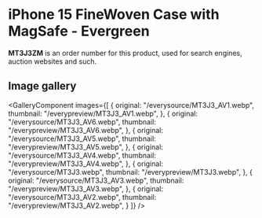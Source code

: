 
# iPhone 15 FineWoven Case with MagSafe - Evergreen

<Callout type='info' emoji='👉🏻'>**MT3J3ZM** is an order number for this product, used for search engines, auction websites and such.</Callout>

## Image gallery

<GalleryComponent
    images={[
      {
        original: "/everysource/MT3J3_AV1.webp",
        thumbnail: "/everypreview/MT3J3_AV1.webp",
      },
      {
        original: "/everysource/MT3J3_AV6.webp",
        thumbnail: "/everypreview/MT3J3_AV6.webp",
      },
      {
        original: "/everysource/MT3J3_AV5.webp",
        thumbnail: "/everypreview/MT3J3_AV5.webp",
      },
      {
        original: "/everysource/MT3J3_AV4.webp",
        thumbnail: "/everypreview/MT3J3_AV4.webp",
      },
      {
        original: "/everysource/MT3J3.webp",
        thumbnail: "/everypreview/MT3J3.webp",
      },
      {
        original: "/everysource/MT3J3_AV3.webp",
        thumbnail: "/everypreview/MT3J3_AV3.webp",
      },
      {
        original: "/everysource/MT3J3_AV2.webp",
        thumbnail: "/everypreview/MT3J3_AV2.webp",
      }
    ]}
  />
